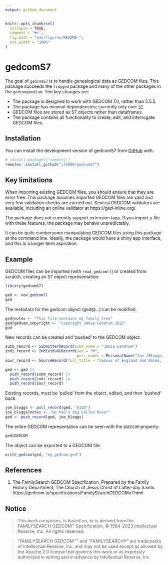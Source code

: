 ```yaml
---
output: github_document
---
```


<!-- README.md is generated from README.Rmd. Please edit that file -->

```r
knitr::opts_chunk$set(
  collapse = TRUE,
  comment = "#>",
  fig.path = "man/figures/README-",
  out.width = "100%"
)
```

# gedcomS7

<!-- badges: start -->
<!-- badges: end -->

The goal of `gedcomS7` is to handle genealogical data as GEDCOM files. This package succeeds the `tidyged` package and many of the other packages in the `gedcompendium`. The key changes are:

* The package is designed to work with GEDCOM 7.0, rather than 5.5.5.
* The package has minimal dependencies; currently only one: [`S7`](https://rconsortium.github.io/S7/).
* GEDCOM files are stored as S7 objects rather than dataframes.
* The package contains all functionality to create, edit, and interrogate GEDCOM files.


## Installation

You can install the development version of gedcomS7 from [GitHub](https://github.com/) with:

``` r
# install.packages("remotes")
remotes::install_github("jl5000/gedcomS7")
```

## Key limitations

When importing existing GEDCOM files, you should ensure that they are error free. This package assumes imported GEDCOM files are valid and very few validation checks are carried out. Several GEDCOM validators are available, including an online validator at https://ged-inline.org/.
      
The package does not currently support extension tags. If you import a file with these features, the package may behave unpredictably.

It can be quite cumbersome manipulating GEDCOM files using this package at the command line. Ideally, the package would have a shiny app interface, and this is a longer term aspiration.

## Example

GEDCOM files can be imported (with `read_gedcom()`) or created from scratch, creating an S7 object representation:

```r
library(gedcomS7)

ged <- new_gedcom()
ged
```
The metadata for the gedcom object (ged@...) can be modified.

```r
ged@notes <- "This file contains my family tree"
ged@gedcom_copyright <- "Copyright Jamie Lendrum 2023"
ged
```
New records can be created and 'pushed' to the GEDCOM object:

```r
subm_record <- SubmitterRecord(subm_name = "Jamie Lendrum")
indi_record <- IndividualRecord(sex = "M",
                                pers_names = PersonalName("Joe /Bloggs/"))
sour_record <- SourceRecord(full_title = "Census of England and Wales, 1921")

ged <- ged |> 
  push_record(subm_record) |> 
  push_record(indi_record) |> 
  push_record(sour_record)
```

Existing records, must be 'pulled' from the object, edited, and then 'pushed' back.

```r
joe_bloggs <- pull_record(ged, "@I1@")
joe_bloggs@notes <- "He had a dog called Rover"
ged <- push_record(ged, joe_bloggs)
```

The entire GEDCOM representation can be seen with the `@GEDCOM` property:

```r
ged@GEDCOM
```
The object can be exported to a GEDCOM file:

```r
write_gedcom(ged, "my_gedcom.ged")
```

## References

1. The FamilySearch GEDCOM Specification, Prepared by the Family History Department, The Church of Jesus Christ of Latter-day Saints. https://gedcom.io/specifications/FamilySearchGEDCOMv7.html


## Notice

>This work comprises, is based on, or is derived from the FAMILYSEARCH GEDCOM™ Specification, © 1984-2023 Intellectual Reserve, Inc. All rights reserved.

>“FAMILYSEARCH GEDCOM™” and “FAMILYSEARCH®” are trademarks of Intellectual Reserve, Inc. and may not be used except as allowed by the Apache 2.0 license that governs this work or as expressly authorized in writing and in advance by Intellectual Reserve, Inc.

